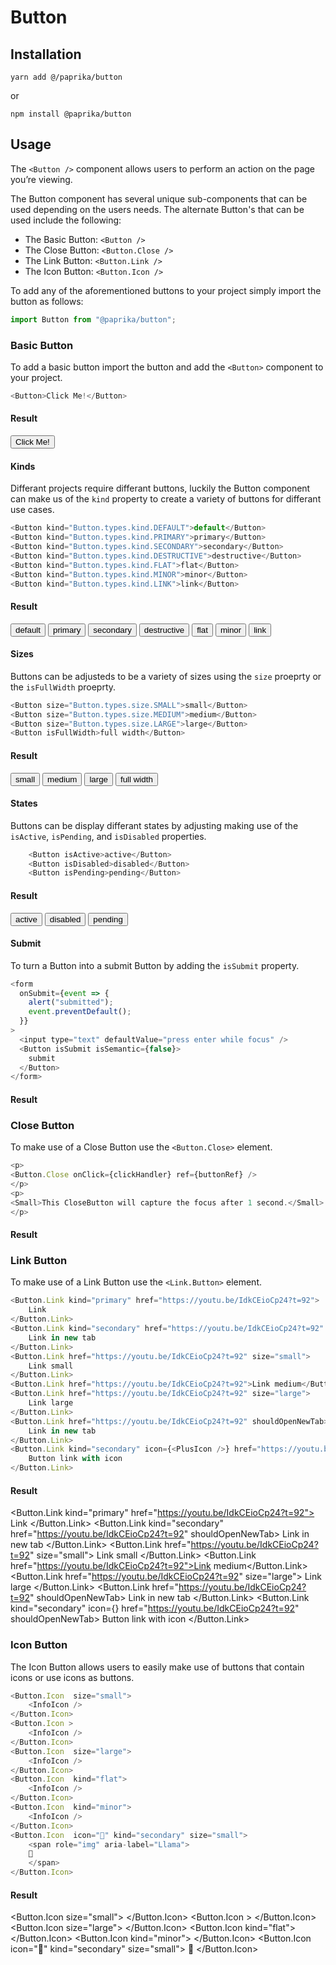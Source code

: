 
# Button

<Props of={Button} />

## Installation

```
yarn add @/paprika/button
```

or

```
npm install @paprika/button
```

## Usage

The `<Button />` component allows users to perform an action on the page you’re viewing.

The Button component has several unique sub-components that can be used depending on the users needs. The alternate Button's that can be used include the following:

- The Basic Button: `<Button />`
- The Close Button: `<Button.Close />`
- The Link Button: `<Button.Link />`
- The Icon Button: `<Button.Icon />`

To add any of the aforementioned buttons to your project simply import the button as follows:

```js
import Button from "@paprika/button";
```

### Basic Button

To add a basic button import the button and add the `<Button>` component to your project.

```js
<Button>Click Me!</Button>
```

#### Result

<Button>Click Me!</Button>

#### Kinds

Differant projects require differant buttons, luckily the Button component can make us of the `kind` property to create a variety of buttons for differant use cases.

```js
<Button kind="Button.types.kind.DEFAULT">default</Button>
<Button kind="Button.types.kind.PRIMARY">primary</Button>
<Button kind="Button.types.kind.SECONDARY">secondary</Button>
<Button kind="Button.types.kind.DESTRUCTIVE">destructive</Button>
<Button kind="Button.types.kind.FLAT">flat</Button>
<Button kind="Button.types.kind.MINOR">minor</Button>
<Button kind="Button.types.kind.LINK">link</Button>
```

#### Result

<Button kind="default">default</Button>
<Button kind="primary">primary</Button>
<Button kind="secondary">secondary</Button>
<Button kind="destructive">destructive</Button>
<Button kind="flat">flat</Button>
<Button kind="minor">minor</Button>
<Button kind="link">link</Button>

#### Sizes

Buttons can be adjusteds to be a variety of sizes using the `size` proeprty or the `isFullWidth` proeprty.

```js
<Button size="Button.types.size.SMALL">small</Button>
<Button size="Button.types.size.MEDIUM">medium</Button>
<Button size="Button.types.size.LARGE">large</Button>
<Button isFullWidth>full width</Button>
```

#### Result

<Button size="small">small</Button>
<Button size="medium">medium</Button>
<Button size="large">large</Button>
<Button isFullWidth>full width</Button>

#### States

Buttons can be display differant states by adjusting making use of the `isActive`, `isPending`, and `isDisabled` properties.

```js
    <Button isActive>active</Button>
    <Button isDisabled>disabled</Button>
    <Button isPending>pending</Button>
```

#### Result

<Button isActive>active</Button>
<Button isDisabled>disabled</Button>
<Button isPending>pending</Button>

#### Submit

To turn a Button into a submit Button by adding the `isSubmit` property.

```js
<form
  onSubmit={event => {
    alert("submitted");
    event.preventDefault();
  }}
>
  <input type="text" defaultValue="press enter while focus" />
  <Button isSubmit isSemantic={false}>
    submit
  </Button>
</form>
```

#### Result

<ButtonSubmit />

### Close Button

<Props of={Button.Close} />

To make use of a Close Button use the `<Button.Close>` element.

```js
<p>
<Button.Close onClick={clickHandler} ref={buttonRef} />
</p>
<p>
<Small>This CloseButton will capture the focus after 1 second.</Small>
</p>
```

#### Result

<CloseButtonRef />

### Link Button

<Props of={Button.Link} />

To make use of a Link Button use the `<Link.Button>` element.

```js
<Button.Link kind="primary" href="https://youtu.be/IdkCEioCp24?t=92">
    Link
</Button.Link>
<Button.Link kind="secondary" href="https://youtu.be/IdkCEioCp24?t=92" shouldOpenNewTab>
    Link in new tab
</Button.Link>
<Button.Link href="https://youtu.be/IdkCEioCp24?t=92" size="small">
    Link small
</Button.Link>
<Button.Link href="https://youtu.be/IdkCEioCp24?t=92">Link medium</Button.Link>
<Button.Link href="https://youtu.be/IdkCEioCp24?t=92" size="large">
    Link large
</Button.Link>
<Button.Link href="https://youtu.be/IdkCEioCp24?t=92" shouldOpenNewTab>
    Link in new tab
</Button.Link>
<Button.Link kind="secondary" icon={<PlusIcon />} href="https://youtu.be/IdkCEioCp24?t=92" shouldOpenNewTab>
    Button link with icon
</Button.Link>
```

#### Result

<Button.Link kind="primary" href="https://youtu.be/IdkCEioCp24?t=92">
    Link
</Button.Link>
<Button.Link kind="secondary" href="https://youtu.be/IdkCEioCp24?t=92" shouldOpenNewTab>
    Link in new tab
</Button.Link>
<Button.Link href="https://youtu.be/IdkCEioCp24?t=92" size="small">
    Link small
</Button.Link>
<Button.Link href="https://youtu.be/IdkCEioCp24?t=92">Link medium</Button.Link>
<Button.Link href="https://youtu.be/IdkCEioCp24?t=92" size="large">
    Link large
</Button.Link>
<Button.Link href="https://youtu.be/IdkCEioCp24?t=92" shouldOpenNewTab>
    Link in new tab
</Button.Link>
<Button.Link kind="secondary" icon={<PlusIcon />} href="https://youtu.be/IdkCEioCp24?t=92" shouldOpenNewTab>
    Button link with icon
</Button.Link>

### Icon Button

<Props of={Button.Icon} />

The Icon Button allows users to easily make use of buttons that contain icons or use icons as buttons.

```js
<Button.Icon  size="small">
    <InfoIcon />
</Button.Icon>
<Button.Icon >
    <InfoIcon />
</Button.Icon>
<Button.Icon  size="large">
    <InfoIcon />
</Button.Icon>
<Button.Icon  kind="flat">
    <InfoIcon />
</Button.Icon>
<Button.Icon  kind="minor">
    <InfoIcon />
</Button.Icon>
<Button.Icon  icon="🐐" kind="secondary" size="small">
    <span role="img" aria-label="Llama">
    🦙
    </span>
</Button.Icon>
```

#### Result

<Button.Icon  size="small">
    <InfoIcon />
</Button.Icon>
<Button.Icon >
    <InfoIcon />
</Button.Icon>
<Button.Icon  size="large">
    <InfoIcon />
</Button.Icon>
<Button.Icon  kind="flat">
    <InfoIcon />
</Button.Icon>
<Button.Icon  kind="minor">
    <InfoIcon />
</Button.Icon>
<Button.Icon  icon="🐐" kind="secondary" size="small">
    <span role="img" aria-label="Llama">
    🦙
    </span>
</Button.Icon>
